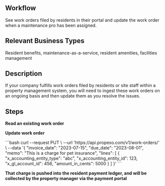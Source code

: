 ## Workflow
See work orders filed by residents in their portal and update the work order when a maintenance pro has been assigned.

## Relevant Business Types
Resident benefits, maintenance-as-a-service, resident amenities, facilities management

## Description
If your company fulfills work orders filed by residents or site staff within a property management system, you will need to ingest these work orders on an ongoing basis and then update them as you resolve the issues.

## Steps

**Read an existing work order**

**Update work order**

<CodeBlock title = "PUT /<work_order_id>">
```bash
curl --request PUT \
  --url 'https://api.propexo.com/v1/work-orders/<work_order_id>' \
  --data '{
    "invoice_date": "2023-07-15",
    "due_date": "2023-08-01",
    "memo": "This is a charge for pet insurance",
    "lines": [
        {
            "x_accounting_entity_type": "abc",
            "x_accounting_entity_id": 123,
            "x_gl_account_id": 456,
            "amount_in_cents": 5000
        }
    ]
}'
```
</CodeBlock>

**That charge is pushed into the resident payment ledger, and will be collected by the property manager via the payment portal**